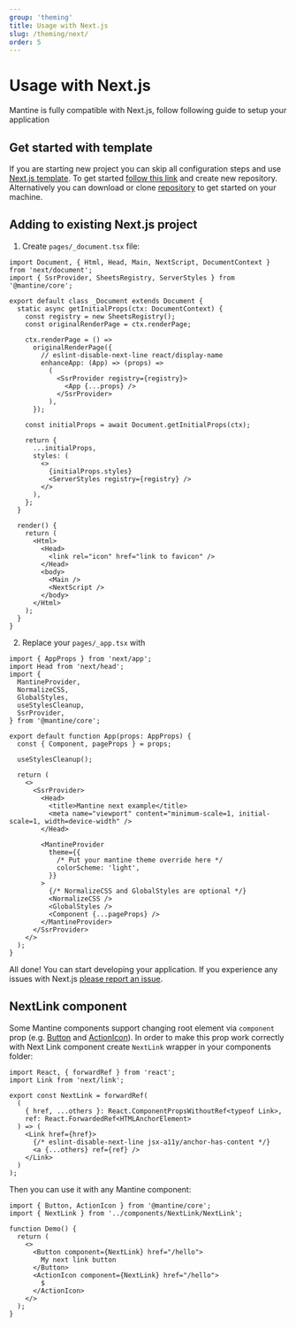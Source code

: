 ```yaml
---
group: 'theming'
title: Usage with Next.js
slug: /theming/next/
order: 5
---
```


# Usage with Next.js

Mantine is fully compatible with Next.js, follow following guide to setup your application

## Get started with template

If you are starting new project you can skip all configuration steps and use [Next.js template](https://github.com/mantinedev/mantine-next-template).
To get started [follow this link](https://github.com/mantinedev/mantine-next-template/generate) and create new repository.
Alternatively you can download or clone [repository](https://github.com/mantinedev/mantine-next-template) to get started on your machine.

## Adding to existing Next.js project

1. Create `pages/_document.tsx` file:

```tsx
import Document, { Html, Head, Main, NextScript, DocumentContext } from 'next/document';
import { SsrProvider, SheetsRegistry, ServerStyles } from '@mantine/core';

export default class _Document extends Document {
  static async getInitialProps(ctx: DocumentContext) {
    const registry = new SheetsRegistry();
    const originalRenderPage = ctx.renderPage;

    ctx.renderPage = () =>
      originalRenderPage({
        // eslint-disable-next-line react/display-name
        enhanceApp: (App) => (props) =>
          (
            <SsrProvider registry={registry}>
              <App {...props} />
            </SsrProvider>
          ),
      });

    const initialProps = await Document.getInitialProps(ctx);

    return {
      ...initialProps,
      styles: (
        <>
          {initialProps.styles}
          <ServerStyles registry={registry} />
        </>
      ),
    };
  }

  render() {
    return (
      <Html>
        <Head>
          <link rel="icon" href="link to favicon" />
        </Head>
        <body>
          <Main />
          <NextScript />
        </body>
      </Html>
    );
  }
}
```

2. Replace your `pages/_app.tsx` with

```tsx
import { AppProps } from 'next/app';
import Head from 'next/head';
import {
  MantineProvider,
  NormalizeCSS,
  GlobalStyles,
  useStylesCleanup,
  SsrProvider,
} from '@mantine/core';

export default function App(props: AppProps) {
  const { Component, pageProps } = props;

  useStylesCleanup();

  return (
    <>
      <SsrProvider>
        <Head>
          <title>Mantine next example</title>
          <meta name="viewport" content="minimum-scale=1, initial-scale=1, width=device-width" />
        </Head>

        <MantineProvider
          theme={{
            /* Put your mantine theme override here */
            colorScheme: 'light',
          }}
        >
          {/* NormalizeCSS and GlobalStyles are optional */}
          <NormalizeCSS />
          <GlobalStyles />
          <Component {...pageProps} />
        </MantineProvider>
      </SsrProvider>
    </>
  );
}
```

All done! You can start developing your application. If you experience any issues with Next.js [please report an issue](https://github.com/mantinedev/mantine/issues/new).

## NextLink component

Some Mantine components support changing root element via `component` prop (e.g. [Button](/core/button/) and [ActionIcon](/core/action-icon/)).
In order to make this prop work correctly with Next Link component create `NextLink` wrapper in your components folder:

```tsx
import React, { forwardRef } from 'react';
import Link from 'next/link';

export const NextLink = forwardRef(
  (
    { href, ...others }: React.ComponentPropsWithoutRef<typeof Link>,
    ref: React.ForwardedRef<HTMLAnchorElement>
  ) => (
    <Link href={href}>
      {/* eslint-disable-next-line jsx-a11y/anchor-has-content */}
      <a {...others} ref={ref} />
    </Link>
  )
);
```

Then you can use it with any Mantine component:

```tsx
import { Button, ActionIcon } from '@mantine/core';
import { NextLink } from '../components/NextLink/NextLink';

function Demo() {
  return (
    <>
      <Button component={NextLink} href="/hello">
        My next link button
      </Button>
      <ActionIcon component={NextLink} href="/hello">
        $
      </ActionIcon>
    </>
  );
}
```
